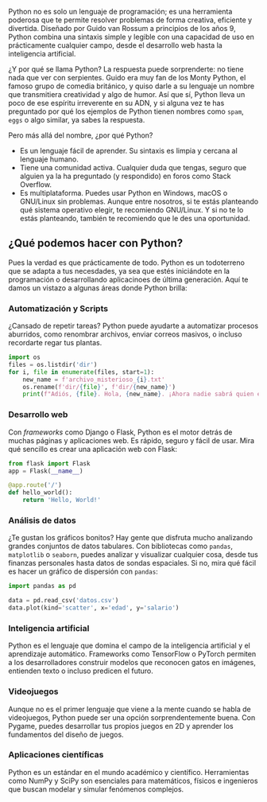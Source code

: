 Python no es solo un lenguaje de programación; es una herramienta poderosa que te permite resolver problemas de forma
creativa, eficiente y divertida. Diseñado por Guido van Rossum a principios de los años 9, Python combina una sintaxis
simple y legible con una capacidad de uso en prácticamente cualquier campo, desde el desarrollo web hasta la
inteligencia artificial.

¿Y por qué se llama Python? La respuesta puede sorprenderte: no tiene nada que ver con serpientes. Guido era muy fan de
los Monty Python, el famoso grupo de comedia británico, y quiso darle a su lenguaje un nombre que transmitiera
creatividad y algo de humor.  Así que sí, Python lleva un poco de ese espíritu irreverente en su ADN, y si alguna vez te
has preguntado por qué los ejemplos de Python tienen nombres como `spam`, `eggs` o algo similar, ya sabes la respuesta.

Pero más allá del nombre, ¿por qué Python?

- Es un lenguaje fácil de aprender. Su sintaxis es limpia y cercana al lenguaje humano.
- Tiene una comunidad activa. Cualquier duda que tengas, seguro que alguien ya la ha preguntado (y respondido) en foros
    como Stack Overflow.
- Es multiplataforma. Puedes usar Python en Windows, macOS o GNU/Linux sin problemas. Aunque entre nosotros, si te estás
    planteando qué sistema operativo elegir, te recomiendo GNU/Linux. Y si no te lo estás planteando, también te
    recomiendo que le des una oportunidad.

## ¿Qué podemos hacer con Python?

Pues la verdad es que prácticamente de todo. Python es un todoterreno que se adapta a tus necesdades, ya sea que estés
iniciándote en la programación o desarrollando aplicacinoes de última generación. Aquí te damos un vistazo a algunas
áreas donde Python brilla:

### Automatización y Scripts

¿Cansado de repetir tareas? Python puede ayudarte a automatizar procesos aburridos, como renombrar archivos, enviar
correos masivos, o incluso recordarte regar tus plantas.

```python
import os
files = os.listdir('dir')
for i, file in enumerate(files, start=1):
    new_name = f'archivo_misterioso_{i}.txt'
    os.rename(f'dir/{file}', f'dir/{new_name}')
    print(f"Adiós, {file}. Hola, {new_name}. ¡Ahora nadie sabrá quien eras!")
```

### Desarrollo web

Con _frameworks_ como Django o Flask, Python es el motor detrás de muchas páginas y aplicaciones web. Es rápido, seguro
y fácil de usar. Mira qué sencillo es crear una aplicación web con Flask:

```python
from flask import Flask
app = Flask(__name__)

@app.route('/')
def hello_world():
    return 'Hello, World!'
```

### Análisis de datos

¿Te gustan los gráficos bonitos? Hay gente que disfruta mucho analizando grandes conjuntos de datos tabulares. Con
bibliotecas como `pandas`, `matplotlib` o `seaborn`, puedes analizar y visualizar cualquier cosa, desde tus finanzas
personales hasta datos de sondas espaciales. Si no, mira qué fácil es hacer un gráfico de dispersión con `pandas`:

```python
import pandas as pd

data = pd.read_csv('datos.csv')
data.plot(kind='scatter', x='edad', y='salario')
```

### Inteligencia artificial

Python es el lenguaje que domina el campo de la inteligencia artificial y el aprendizaje automático. Frameworks como
TensorFlow o PyTorch permiten a los desarrolladores construir modelos que reconocen gatos en imágenes, entienden texto o
incluso predicen el futuro.

### Videojuegos

Aunque no es el primer lenguaje que viene a la mente cuando se habla de videojuegos, Python puede ser una opción
sorprendentemente buena. Con Pygame, puedes desarrollar tus propios juegos en 2D y aprender los fundamentos del diseño
de juegos.

### Aplicaciones científicas

Python es un estándar en el mundo académico y científico. Herramientas como NumPy y SciPy son esenciales para
matemáticos, físicos e ingenieros que buscan modelar y simular fenómenos complejos.
